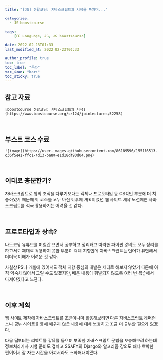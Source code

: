 ```yaml
---
title: "[JS] 생활코딩: 자바스크립트의 시작을 마치며..."

categories:
  - JS boostcourse

tags:
  - [FE Language, JS, JS boostcourse]

date: 2022-02-23T01:33
last_modified_at: 2022-02-23T01:33

author_profile: true
toc: true
toc_label: "목차"
toc_icon: "bars"
toc_sticky: true
---
```


## 참고 자료

`[boostcourse 생활코딩: 자바스크립트의 시작](https://www.boostcourse.org/cs124/joinLectures/52258)`

<br />

## 부스트 코스 수료

`![image](https://user-images.githubusercontent.com/86189596/155176513-c36f5e41-ffc1-4d13-ba88-e1d18df90d04.png)`

<br />

## 이대로 충분한가?

자바스크립트로 웹의 조작을 다루기보다는 객체나 프로토타입 등 CS적인 부분에 더 치중하였기 때문에 이 코스를 모두 마친 이후에 계획이었던 웹 사이트 제작 도전에는 자바스크립트를 적극 활용하기는 어려울 것 같다.

<br />

## 프로토타입과 상속?

나도코딩 유튜브를 며칠간 보면서 공부하고 정리하고 따라한 파이썬 강의도 모두 정리를 하고서도 제대로 적용하지 못한 부분이 객체 지향인데 자바스크립트는 언어가 유연해서 더더욱 이해가 어려운 것 같다.

사실상 PS나 개발에 있어서도 객체 지향 중심의 개발은 제대로 해보지 않았기 때문에 아직 익숙치 않아서 그럴 수도 있겠지만, 배운 내용이 휘발되지 않도록 여러 번 복습해서 다져야겠다고 느낀다.

<br />

## 이후 계획

웹 사이트 제작에 자바스크립트를 조금이나마 활용해보려면 다른 자바스크립트 레퍼런스나 공부 사이트를 통해 배우지 않은 내용에 대해 보충하고 조금 더 공부할 필요가 있겠다.

다음 달부터는 리액트를 강의를 들으며 부족한 자바스크립트 문법을 보충해보려 하는데 정보처리기사 시험 준비도 겹치고 SSAFY의 Django와 알고리즘 강의도 꽤나 빡빡한 편이어서 잠 자는 시간을 아껴서라도 소화해내야겠다.
